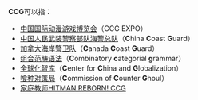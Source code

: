 '''CCG'''可以指：
* [[中国国际动漫游戏博览会|中国国际动漫游戏博览会]]（CCG EXPO）
* [[中国人民武装警察部队海警总队|中国人民武装警察部队海警总队]]（'''C'''hina '''C'''oast '''G'''uard）
* [[加拿大海岸警卫队|加拿大海岸警卫队]]（'''C'''anada '''C'''oast '''G'''uard）
* [[组合范畴语法|组合范畴语法]]（'''C'''ombinatory '''c'''ategorial '''g'''rammar）
* [[全球化智库|全球化智库]]（'''C'''enter for '''C'''hina and '''G'''lobalization）
* [[東京喰種角色列表#喰種對策局（CCG）|喰种对策局]]（'''C'''ommission of '''C'''ounter '''G'''houl）
* [[家庭教师HITMAN_REBORN!_CCG|家庭教师HITMAN REBORN! CCG]]

{{disambig|cat=三字拉丁字母缩写消歧义}}